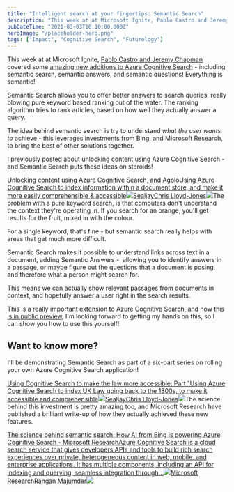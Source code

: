 ```yaml
---
title: "Intelligent search at your fingertips: Semantic Search"
description: "This week at at Microsoft Ignite, Pablo Castro and Jeremy Chapman [https://myignite.microsoft"
pubDateTime: "2021-03-03T10:10:00.000Z"
heroImage: "/placeholder-hero.png"
tags: ["Impact", "Cognitive Search", "Futurology"]
---
```


This week at at Microsoft Ignite, [Pablo Castro and Jeremy Chapman](https://myignite.microsoft.com/sessions/cb258175-2e65-49fe-919c-23c88dca54c7?source=sessions) covered some [amazing new additions to Azure Cognitive Search](https://techcommunity.microsoft.com/t5/azure-ai/introducing-semantic-search-bringing-more-meaningful-results-to/ba-p/2175636) - including semantic search, semantic answers, and semantic questions! Everything is semantic!

Semantic Search allows you to offer better answers to search queries, really blowing pure keyword based ranking out of the water. The ranking algorithm tries to rank articles, based on how well they actually answer a query.

The idea behind semantic search is try to understand _what the user wants to_ achieve - this leverages investments from Bing, and Microsoft Research, to bring the best of other solutions together.

I previously posted about unlocking content using Azure Cognitive Search - and Semantic Search puts these ideas on steroids!

[Unlocking content using Azure Cognitive Search, and AgoloUsing Azure Cognitive Search to index information within a document store, and make it more easily comprehensible & accessible![](https://sealjay.com/favicon.png)SealjayChris Lloyd-Jones![](/images/2021/02/cogsearchmain-1.png)](https://sealjay.com/unlocking-content-with-summaries-and-insight/)The problem with a pure keyword search, is that computers don't understand the context they're operating in. If you search for an orange, you'll get results for the fruit, mixed in with the colour.

For a single keyword, that's fine - but semantic search really helps with areas that get much more difficult.

Semantic Search makes it possible to understand links across text in a document, adding Semantic Answers -  allowing you to identify answers in a passage, or maybe figure out the questions that a document is posing, and therefore what a person might search for.

This means we can actually show relevant passages from documents in context, and hopefully answer a user right in the search results.

This is a really important extension to Azure Cognitive Search, and [now this is in public preview](https://docs.microsoft.com/en-gb/azure/search/semantic-search-overview), I'm looking forward to getting my hands on this, so I can show you how to use this yourself!

## Want to know more?

I'll be demonstrating Semantic Search as part of a six-part series on rolling your own Azure Cognitive Search application!

[Using Cognitive Search to make the law more accessible: Part 1Using Azure Cognitive Search to index UK Law going back to the 1800s, to make it accessible and comprehensible![](https://sealjay.com/favicon.png)SealjayChris Lloyd-Jones![](https://images.unsplash.com/photo-1521587760476-6c12a4b040da?crop=entropy&cs=tinysrgb&fit=max&fm=jpg&ixid=MXwxMTc3M3wwfDF8c2VhcmNofDE3fHxsYXd8ZW58MHx8fA&ixlib=rb-1.2.1&q=80&w=2000)](https://sealjay.com/cognitive-search-law-part1-indexer/)The science behind this investment is pretty amazing too, and Microsoft Research have published a brilliant write-up of how they actually achieved these new features.

[The science behind semantic search: How AI from Bing is powering Azure Cognitive Search - Microsoft ResearchAzure Cognitive Search is a cloud search service that gives developers APIs and tools to build rich search experiences over private, heterogeneous content in web, mobile, and enterprise applications. It has multiple components, including an API for indexing and querying, seamless integration through…![](https://img-prod-cms-rt-microsoft-com.akamaized.net/cms/api/am/imageFileData/RE1Mu3b?ver=5c31)Microsoft ResearchRangan Majumder![](https://www.microsoft.com/en-us/research/uploads/prod/2021/03/1400x788_semantic_search_still_no_logo-scaled.jpg)](https://www.microsoft.com/en-us/research/blog/the-science-behind-semantic-search-how-ai-from-bing-is-powering-azure-cognitive-search/)
